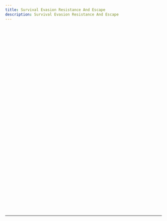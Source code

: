 ```yaml
---
title: Survival Evasion Resistance And Escape
description: Survival Evasion Resistance And Escape
---
```



<QuizControls client:load />

<div className="space-y-1 max-w-none">
  <QuestionBlock
    client:load
    id="q1"
    question="Which evasion aids can assist you with making contact with the local population? (Select all that apply)"
    options={['Pointee-Talkee', 'Blood Chit', 'Signaling devices', 'Camouflage']}
    correctIndexes={[0, 1]}
  />
  <br />
  <QuestionBlock
    client:load
    id="q2"
    question="Should your captors provide an opportunity to communicate using written, oral, or video means, you should:"
    options={[
      'Not provide information regarding physical condition',
      'Organize to meet captives needs',
      'Provide proof of life',
      'Be nice to the captors to improve your treatment',
    ]}
    correctIndexes={[2]}
  />
  <br />
  <QuestionBlock
    client:load
    id="q3"
    question="Continuously learning about your captivity environment and the captor is known as ___________________."
    options={[
      'situational awareness',
      'personal protection',
      'coping skills',
      'captivity resolution',
    ]}
    correctIndexes={[0]}
  />
  <br />
  <QuestionBlock
    client:load
    id="q4"
    question="What are some methods to purify water? (Select all that apply)"
    options={[
      'Filtering water with tightly woven material',
      'Purifying with a commercial micro filter',
      'Chemically treating water with chlorine or iodine',
      'Boiling vigorously for at least one minute',
    ]}
    correctIndexes={[1, 2, 3]}
  />
  <br />
  <QuestionBlock
    client:load
    id="q5"
    question="The two types of reporting isolating events are observer-reported and media reporting."
    options={['False', 'True']}
    correctIndexes={[0]}
  />
  <br />
  <QuestionBlock
    client:load
    id="q6"
    question="Upon your release, a DoD Public Affairs Officer (PAO) will be available to help you. Their goal is to ____________________________. (Select all that apply)"
    options={[
      'help you regain control over your life',
      'coordinate your interactions with the media',
      'get the true story out to the world',
      'protect any classified information',
    ]}
    correctIndexes={[0, 1]}
  />
  <br />
  <QuestionBlock
    client:load
    id="q7"
    question="The Evasion Plan of Action (EPA) provides recovery forces the following information should you become isolated. (Select all that apply)"
    options={[
      'Your evasion intentions and key recovery information',
      'It helps them to anticipate your actions and intentions',
      'The disposition of hostile forces',
      'Details the methods and procedures you intend to use to communicate with recovery forces',
    ]}
    correctIndexes={[0, 1, 3]}
  />
  <br />
  <QuestionBlock
    client:load
    id="q8"
    question="The three basic food sources during isolation are packed rations, animals and insects, and plants."
    options={['True', 'False']}
    correctIndexes={[0]}
  />
  <br />
  <QuestionBlock
    client:load
    id="q9"
    question="Limiting the amount of personal information available to others includes reducing your __________________ footprint, and personal information items not required for your operational mission such as credit cards and other identifiable items in yhour wallet or purse."
    options={['social media', 'carbon', 'mailing list', 'organizational membership']}
    correctIndexes={[0]}
  />
  <br />
  <QuestionBlock
    client:load
    id="q10"
    question="During operations outside declared hostilities, you may delay contact with local authorities."
    options={['True', 'False']}
    correctIndexes={[0]}
  />
  <br />
  <QuestionBlock
    client:load
    id="q11"
    question="In the event of isolation during operations other than war, the reasons to delay contact with legitimate authorities include. (Select all that apply)"
    options={[
      'Contact friendly forces',
      'Lack of control',
      'Gain situational awareness',
      'Prevent recognition',
    ]}
    correctIndexes={[0, 2]}
  />
  <br />
  <QuestionBlock
    client:load
    id="q12"
    question="The Principles of Behavior outline your moral obligations and behavioral expectations from isolation to captivity resolution."
    options={['False', 'True']}
    correctIndexes={[1]}
  />
  <br />
  <QuestionBlock
    client:load
    id="q13"
    question="What should you do during USG negotiations for your release? (Select all that apply)"
    options={[
      'Sign a parole agreement for release',
      'Maintain your honor and communicate your innocence',
      'Have faith in the USG',
      'Remain professional and avoid exploitation',
    ]}
    correctIndexes={[1, 2, 3]}
  />
  <br />
  <QuestionBlock
    client:load
    id="q14"
    question="Which of the following are used to control bleeding? (Select all that apply)"
    options={[
      'Use a tourniquet',
      'Apply direct pressure',
      'Clean with water',
      'Elevate and immobilize',
    ]}
    correctIndexes={[0, 1, 3]}
  />
  <br />
  <QuestionBlock
    client:load
    id="q15"
    question="Resistance to exploitation is a BATTLE OF WITS with your captor."
    options={['True', 'False']}
    correctIndexes={[1]}
  />
  <br />
  <QuestionBlock
    client:load
    id="q16"
    question="Which of the following are criteria for selecting a shelter site? (Select all that apply)"
    options={[
      'The area is large enough to stand in',
      'Provides natural protection from environment,hazards, and threats',
      'The area is large enough for you and your equipment',
      'Sufficient materials are available for constructing a shelter',
    ]}
    correctIndexes={[1, 2, 3]}
  />
  <br />
  <QuestionBlock
    client:load
    id="q17"
    question="Leaving evidence of your presence supports U.S. Government effort to locate, identify and recover you."
    options={['True', 'False']}
    correctIndexes={[0]}
  />
  <br />
  <QuestionBlock
    client:load
    id="q18"
    question="One way to gain acceptance from the local population after making contact is to discuss the similarities between your religions. This helps to show you are peaceful and mean them no harm."
    options={['True', 'False']}
    correctIndexes={[1]}
  />
  <br />
  <QuestionBlock
    client:load
    id="q19"
    question="Which Principle of Behavior expects you to resist adversary exploitation despite the pervasive physical and environmental control retained by the captor?"
    options={['Principle I', 'Principle II', 'Principle III', 'Principle IV']}
    correctIndexes={[3]}
  />
  <br />
  <QuestionBlock
    client:load
    id="q20"
    question="Actions to take when capture is imminent include. (Select all that apply)"
    options={[
      'Leave evidence of presence at capture point',
      'Sanitize personal or sensitive materials',
      'Try to retain your personal cell phone',
      'Communicate your situation',
    ]}
    correctIndexes={[0, 1, 2, 3]}
  />
  <br />
  <QuestionBlock
    client:load
    id="q21"
    question="The Principles of Behavior describe the _______________ for DoD civilian personnel when held against their will by entities hostile to the U.S."
    options={['civilian directive', 'moral obligations', 'moral guide', 'direct order']}
    correctIndexes={[1]}
  />
  <br />
  <QuestionBlock
    client:load
    id="q22"
    question="You should limit your communication with the captor to which of the following? (Select all that apply)"
    options={[
      'Identify yourself',
      'Ask to be returned to U.S. control',
      'Address health and welfare concerns',
      'State the innocent circumstances leading to capture',
    ]}
    correctIndexes={[0, 1, 2, 3]}
  />
  <br />
  <QuestionBlock
    client:load
    id="q23"
    question="What are pre-deployment document requires you to provide, four personal authentication statements, full front and right side photographs, and fingerprints?"
    options={[
      'DD Form 1833 Isolated Personnel Report (ISOPREP)',
      'Defense Legal Next of Kin Notification Form',
      'Defense Enrolment Eligibility Reporting System (DEERS)',
      'DD Form 2 Military ID card',
    ]}
    correctIndexes={[0]}
  />
  <br />
  <QuestionBlock
    client:load
    id="q24"
    question="Identify steps in building a fire. (Select all that apply)"
    options={[
      'Once the tinder is burning, add large amounts of fuel',
      'Perepare adequate amounts of tinder, kindling, and fuel',
      'Carefully place small, dry kindling over the burning tinder',
      'Use a platform',
    ]}
    correctIndexes={[1, 2, 3]}
  />
  <br />
  <QuestionBlock
    client:load
    id="q25"
    question="Tactical hand-held radio transeivers, cell phones, satellite phones, and personal locator beacons (PLBs) are devices you could use for electronic communication."
    options={['True', 'False']}
    correctIndexes={[0]}
  />
  <br />
  <QuestionBlock
    client:load
    id="q26"
    question="What are some de-escalation strategies personnel can use to discourage captor violence?"
    options={[
      'Surprise the captors',
      'Speak quickly',
      'Maintain a low profile',
      'Be conscious of your body language',
    ]}
    correctIndexes={[2, 3]}
  />
  <br />
  <QuestionBlock
    client:load
    id="q27"
    question="The weakened state of the captives' ______________ reduces their capacity to collectively resist adversary exploitation efforts. Acceptance of special favors also provides an opening for an adversary's future exploitation efforts against you."
    options={['military bearing', 'health', 'support', 'organization']}
    correctIndexes={[3]}
  />
  <br />
  <QuestionBlock
    client:load
    id="q28"
    question="Identify some posture and resistance constants of an effective resistance posture. (Select all that apply)"
    options={['Bounce back', 'Respond quickly', 'Stall', 'Control emotions']}
    correctIndexes={[0, 2, 3]}
  />
  <br />
  <QuestionBlock
    client:load
    id="q29"
    question="During a hole-up what is your primary concern?"
    options={['Security', 'Rest', 'Fire', 'Food and water']}
    correctIndexes={[0]}
  />
  <br />
  <QuestionBlock
    client:load
    id="q30"
    question="What evasion aid is tailored to cover an individual operational area, combining standard navigation charts and maps with evasion and survival information?"
    options={['Handheld GPS', 'Evasion chart', 'Pointee-Talkee', 'Blood chit']}
    correctIndexes={[1]}
  />
  <br />
  <QuestionBlock
    client:load
    id="q31"
    question="When questioned, should you become a prisoner of war, the Geneva Conventions, requires, but does not prohibit, you from identifying yourself to your captors. Which Principle of Behavior does the statement above refer?"
    options={['Principle I', 'Principle II', 'Principle III', 'Principle IV']}
    correctIndexes={[3]}
  />
  <br />
  <QuestionBlock
    client:load
    id="q32"
    question="As part of your resistance posture you should portray _________ at all times."
    options={['arrogance', 'innocence', 'confidence', 'knowledge']}
    correctIndexes={[1]}
  />
  <br />
  <QuestionBlock
    client:load
    id="q33"
    question="When providing proof of life what information should you include? (Select all that apply)"
    options={[
      'A verifiable date',
      'Your religious beliefs',
      'Your health and welfare',
      "You and your fellow captives' identities",
    ]}
    correctIndexes={[0, 2, 3]}
  />
  <br />
  <QuestionBlock
    client:load
    id="q34"
    question="Which Principle of Behavior articulates: If held in captivity you should communicate and organize with the community of fellow United States Government and allied captives and avoid actions that may harm them?"
    options={['Principle I', 'Principle II', 'Principle III', 'Principle IV']}
    correctIndexes={[1]}
  />
  <br />
  <QuestionBlock
    client:load
    id="q35"
    question="An effective memory tool that can assist you with using situational awareness during an isolating event is the acronym PAID-E, which stands for perceive, ________, interpret, decide, and execute."
    options={['anticipate', 'alternate', 'analyze', 'acquire']}
    correctIndexes={[2]}
  />
  <br />
  <QuestionBlock
    client:load
    id="q36"
    question="Selecting a signaling site and putting your signal in a suitable location is critical. A signaling site is defined as any site, based on yur situation that enhances signaling efforts and the likelihood for the signal to be detected by friendly forces. What is a signaling site criterion? (Select all that apply)"
    options={[
      'Site hidden from potential enemy observation and ground fire',
      'Sufficient mateials for signal construction',
      'Site near major transportation route for access of recovery vehicle',
      'Recovery possible from/near site',
    ]}
    correctIndexes={[0, 1, 3]}
  />
  <br />
  <QuestionBlock
    client:load
    id="q37"
    question="You should attempt to provide proof of life during any audio or video recording or written documents?"
    options={['True', 'False']}
    correctIndexes={[0]}
  />
  <br />
  <QuestionBlock
    client:load
    id="q38"
    question="What are the goals of using a disguise? (Select all that apply)"
    options={[
      'Pass as a Red Cross member',
      'Keep warm',
      'Prevent recognition',
      'Pass initial scrutiny',
    ]}
    correctIndexes={[2, 3]}
  />
  <br />
  <QuestionBlock
    client:load
    id="q39"
    question="When are personnel ALWAYS authorized to escape?"
    options={[
      "When the food provided isn't to U.S. standards",
      'After one month of captivity in Peacetime Governmental Detention (PGD)',
      'When facing harsh interrogations',
      'When in physical or mortal danger',
    ]}
    correctIndexes={[3]}
  />
  <br />
  <QuestionBlock
    client:load
    id="q40"
    question="During a direct action recovery, you should pick up a weapon and assist the recovery team."
    options={['True', 'False']}
    correctIndexes={[1]}
  />
  <br />
</div>

---

<BmcPopup client:only="react" />
